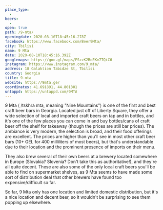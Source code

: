 ```yaml
---
place_type: 
  - 
beers: 
  - 
open: true
path: /9-mta/
openingdate: 2020-08-10T18:45:16.278Z
facebook: https://www.facebook.com/Beer9Mta/
city: Tbilisi
name: 9 Mta
date: 2020-08-10T18:45:16.392Z
googlemaps: https://goo.gl/maps/FSzzK2RoEKv7TQiC6
instagram: https://www.instagram.com/9_mta/
address: 10 Galaktion Tabidze St, Tbilisi
country: Georgia
title: 9-mta
website: https://9mta.ge/
coordinates: 41.691891, 44.801301
untappd: https://untappd.com/9MTA
---
```

9 Mta ( /tskhra mta, meaning "Nine Mountains") is one of the first and best craft beer bars in Georgia. Located just off of Liberty Square, they offer a wide selection of local and imported craft beers on tap and in bottles, and it's one of the few places you can come in and buy bottles/cans of craft beer off the shelf for takeaway (though the prices are still bar prices). The ambiance is very modern, the selection is broad, and their food offerings are excellent. The prices are higher than you'll see in most other craft beer bars (10+ GEL for 400 milliliters of most beers), but that's understandable due to their location and the prominent presence of imports on their menu.

They also brew several of their own beers at a brewery located somewhere in Europe (Slovakia? Slovenia? Don't take this as authoritative!), and they're all quite decent. These are also some of the only local craft beers you'll be able to find on supermarket shelves, as 9 Mta seems to have made some sort of distribution deal that other brewers have found too expensive/difficult so far. 

So far, 9 Mta only has one location and limited domestic distribution, but it's a nice location and decent beer, so it wouldn't be surprising to see them popping up elsewhere. 